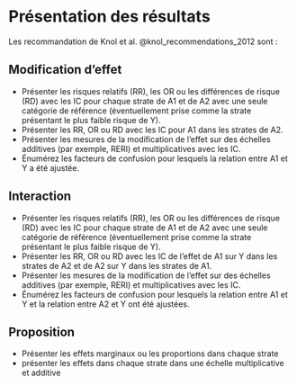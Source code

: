 

# Présentation des résultats

Les recommandation de Knol et al. @knol_recommendations_2012 sont :

## Modification d’effet

-	Présenter les risques relatifs (RR), les OR ou les différences de risque (RD) avec les IC pour chaque strate de A1 et de A2 avec une seule catégorie de référence (éventuellement prise comme la strate présentant le plus faible risque de Y).
-	Présenter les RR, OR ou RD avec les IC pour A1 dans les strates de A2.
-	Présenter les mesures de la modification de l'effet sur des échelles additives (par exemple, RERI) et multiplicatives avec les IC.
-	Énumérez les facteurs de confusion pour lesquels la relation entre A1 et Y a été ajustée. 

## Interaction

-	Présenter les risques relatifs (RR), les OR ou les différences de risque (RD) avec les IC pour chaque strate de A1 et de A2 avec une seule catégorie de référence (éventuellement prise comme la strate présentant le plus faible risque de Y).
-	Présenter les RR, OR ou RD avec les IC de l'effet de A1 sur Y dans les strates de A2 et de A2 sur Y dans les strates de A1.
-	Présenter les mesures de la modification de l'effet sur des échelles additives (par exemple, RERI) et multiplicatives avec les IC.
-	Énumérez les facteurs de confusion pour lesquels la relation entre A1 et Y et la relation entre A2 et Y ont été ajustées.

## Proposition

- Présenter les effets marginaux ou les proportions dans chaque strate
- présenter les effets dans chaque strate dans une échelle multiplicative et additive

